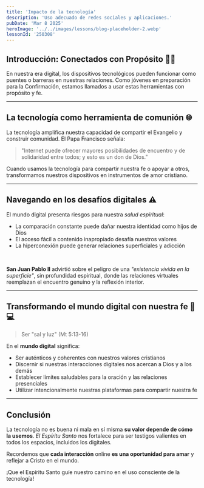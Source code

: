 ```yaml
---
title: 'Impacto de la tecnología'
description: 'Uso adecuado de redes sociales y aplicaciones.'
pubDate: 'Mar 8 2025'
heroImage: '../../images/lessons/blog-placeholder-2.webp'
lessonId: '250308'
---
```



## **Introducción: Conectados con Propósito 📱💡**
En nuestra era digital, los dispositivos tecnológicos pueden funcionar como puentes o barreras en nuestras relaciones. Como jóvenes en preparación para la Confirmación, estamos llamados a usar estas herramientas con propósito y fe.

---

## **La tecnología como herramienta de comunión 🌐**

La tecnología amplifica nuestra capacidad de compartir el Evangelio y construir comunidad. El Papa Francisco señala:

> "Internet puede ofrecer mayores posibilidades de encuentro y de solidaridad entre todos; y esto es un don de Dios."

Cuando usamos la tecnología para compartir nuestra fe o apoyar a otros, transformamos nuestros dispositivos en instrumentos de amor cristiano.

<Question
    client:load
    lessonId={lessonData.lessonId}
    questionData={lessonData.questions[0]}
/>

---

## **Navegando en los desafíos digitales ⚠️**

El mundo digital presenta riesgos para nuestra *salud espiritual*:

- La comparación constante puede dañar nuestra identidad como hijos de Dios
- El acceso fácil a contenido inapropiado desafía nuestros valores
- La hiperconexión puede generar relaciones superficiales y adicción

<br />

**San Juan Pablo II** advirtió sobre el peligro de una *"existencia vivida en la superficie"*, sin profundidad espiritual, donde las relaciones virtuales reemplazan el encuentro genuino y la reflexión interior.

<Question
    client:load
    lessonId={lessonData.lessonId}
    questionData={lessonData.questions[1]}
/>


---

## **Transformando el mundo digital con nuestra fe 🙏💻**

> Ser "sal y luz" (Mt 5:13-16)

En el **mundo digital** significa:
- Ser auténticos y coherentes con nuestros valores cristianos
- Discernir si nuestras interacciones digitales nos acercan a Dios y a los demás
- Establecer límites saludables para la oración y las relaciones presenciales
- Utilizar intencionalmente nuestras plataformas para compartir nuestra fe

<Question
    client:load
    lessonId={lessonData.lessonId}
    questionData={lessonData.questions[2]}
/>

---

## **Conclusión**
La tecnología no es buena ni mala en sí misma **su valor depende de cómo la usemos**. *El Espíritu Santo* nos fortalece para ser testigos valientes en todos los espacios, incluidos los digitales.

Recordemos que **cada interacción** online **es una oportunidad para amar** y reflejar a Cristo en el mundo.

<LessonForms
    client:load
    lessonId={lessonData.lessonId}
    formsUrl={lessonData.formsUrl}
    totalQuestions={3}
/>

¡Que el Espíritu Santo guíe nuestro camino en el uso consciente de la tecnología!